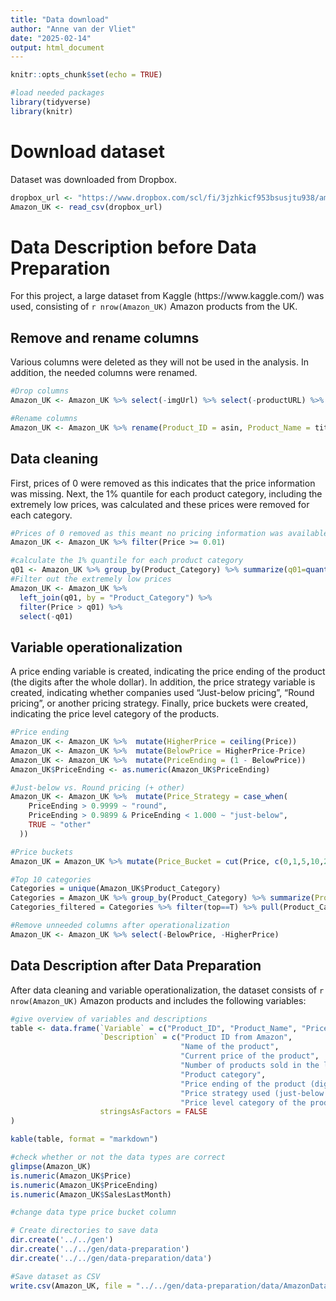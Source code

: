 ```yaml
---
title: "Data download"
author: "Anne van der Vliet"
date: "2025-02-14"
output: html_document
---
```


```r
knitr::opts_chunk$set(echo = TRUE)
```

```r
#load needed packages
library(tidyverse)
library(knitr)
```


# Download dataset
Dataset was downloaded from Dropbox.
```r
dropbox_url <- "https://www.dropbox.com/scl/fi/3jzhkicf953bsusjtu938/amz_uk_processed_data.csv?rlkey=ikvjt5kz4hy0tbdynrypb786n&st=6xb1y3g6&dl=1"
Amazon_UK <- read_csv(dropbox_url)
```
# Data Description before Data Preparation
For this project, a large dataset from Kaggle (https://www.kaggle.com/) was used, consisting of `r nrow(Amazon_UK)` Amazon products from the UK.

## Remove and rename columns
Various columns were deleted as they will not be used in the analysis. In addition, the needed columns were renamed.
```r
#Drop columns
Amazon_UK <- Amazon_UK %>% select(-imgUrl) %>% select(-productURL) %>% select (-reviews) %>% select(-isBestSeller)

#Rename columns
Amazon_UK <- Amazon_UK %>% rename(Product_ID = asin, Product_Name = title, Price = price, SalesLastMonth = boughtInLastMonth, Product_Category = categoryName)
```

## Data cleaning
First, prices of 0 were removed as this indicates that the price information was missing. Next, the 1% quantile for each product category, including the extremely low prices, was calculated and these prices were removed for each category.
```r
#Prices of 0 removed as this meant no pricing information was available
Amazon_UK <- Amazon_UK %>% filter(Price >= 0.01)

#calculate the 1% quantile for each product category
q01 <- Amazon_UK %>% group_by(Product_Category) %>% summarize(q01=quantile(Price, .01))
#Filter out the extremely low prices
Amazon_UK <- Amazon_UK %>%
  left_join(q01, by = "Product_Category") %>% 
  filter(Price > q01) %>% 
  select(-q01)
```

## Variable operationalization
A price ending variable is created, indicating the price ending of the product (the digits after the whole dollar). In addition, the price strategy variable is created, indicating whether companies used "Just-below pricing", "Round pricing", or another pricing strategy. Finally, price buckets were created, indicating the price level category of the products. 
```r
#Price ending
Amazon_UK <- Amazon_UK %>%  mutate(HigherPrice = ceiling(Price))
Amazon_UK <- Amazon_UK %>%  mutate(BelowPrice = HigherPrice-Price)
Amazon_UK <- Amazon_UK %>%  mutate(PriceEnding = (1 - BelowPrice))
Amazon_UK$PriceEnding <- as.numeric(Amazon_UK$PriceEnding)

#Just-below vs. Round pricing (+ other)
Amazon_UK <- Amazon_UK %>%  mutate(Price_Strategy = case_when(
    PriceEnding > 0.9999 ~ "round",
    PriceEnding > 0.9899 & PriceEnding < 1.000 ~ "just-below",
    TRUE ~ "other"
  ))

#Price buckets
Amazon_UK = Amazon_UK %>% mutate(Price_Bucket = cut(Price, c(0,1,5,10,20,50,100, 500, 1000,10000000)))

#Top 10 categories
Categories = unique(Amazon_UK$Product_Category)
Categories = Amazon_UK %>% group_by(Product_Category) %>% summarize(Product_count = n()) %>% mutate(ranking = rank(-Product_count)) %>% mutate(top = ranking <= 10)
Categories_filtered = Categories %>% filter(top==T) %>% pull(Product_Category)

#Remove unneeded columns after operationalization
Amazon_UK <- Amazon_UK %>% select(-BelowPrice, -HigherPrice)
```

## Data Description after Data Preparation
After data cleaning and variable operationalization, the dataset consists of `r nrow(Amazon_UK)` Amazon products and includes the following variables:

```r
#give overview of variables and descriptions
table <- data.frame(`Variable` = c("Product_ID", "Product_Name", "Price", "SalesLastMonth", "Product_Category", "PriceEnding", "Price_Strategy", "Price_Bucket"), 
                    `Description` = c("Product ID from Amazon", 
                                      "Name of the product",
                                      "Current price of the product",
                                      "Number of products sold in the last month", 
                                      "Product category",
                                      "Price ending of the product (digits after the whole dollar)", 
                                      "Price strategy used (just-below vs. Round vs. Other",
                                      "Price level category of the product"),
                    stringsAsFactors = FALSE
)

kable(table, format = "markdown")
```

```r
#check whether or not the data types are correct 
glimpse(Amazon_UK)
is.numeric(Amazon_UK$Price)
is.numeric(Amazon_UK$PriceEnding)
is.numeric(Amazon_UK$SalesLastMonth)

#change data type price bucket column


```



```r
# Create directories to save data
dir.create('../../gen')
dir.create('../../gen/data-preparation')
dir.create('../../gen/data-preparation/data')
```

```r
#Save dataset as CSV
write.csv(Amazon_UK, file = "../../gen/data-preparation/data/AmazonData.csv")
```

